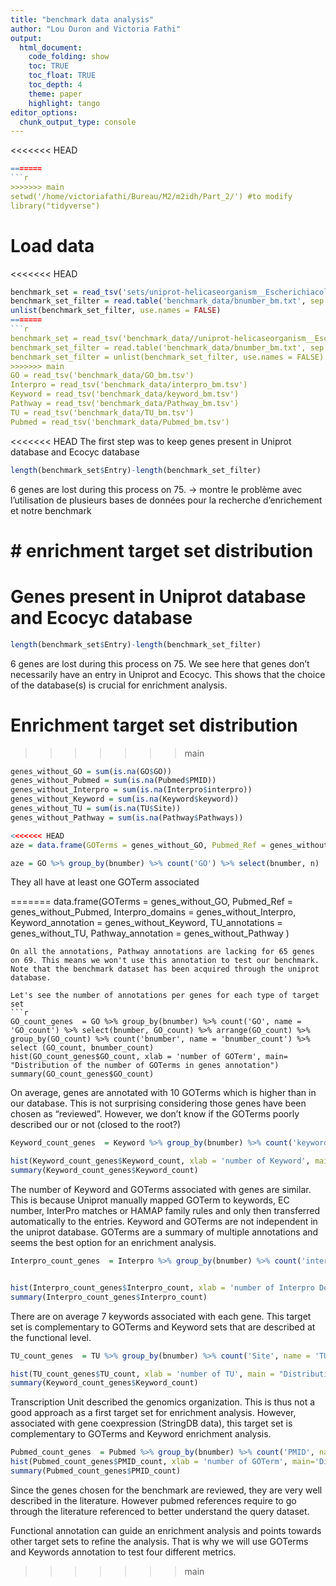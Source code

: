 ```yaml
---
title: "benchmark data analysis"
author: "Lou Duron and Victoria Fathi"
output:
  html_document:
    code_folding: show
    toc: TRUE
    toc_float: TRUE
    toc_depth: 4
    theme: paper
    highlight: tango
editor_options: 
  chunk_output_type: console
---
```


<<<<<<< HEAD
```r
=======
```r
>>>>>>> main
setwd('/home/victoriafathi/Bureau/M2/m2idh/Part_2/') #to modify
library("tidyverse")
```

# Load data
<<<<<<< HEAD
```r
benchmark_set = read_tsv('sets/uniprot-helicaseorganism__EscherichiacolistrainK12ECOLI--.tab')
benchmark_set_filter = read.table('benchmark_data/bnumber_bm.txt', sep = "" , header = F)
unlist(benchmark_set_filter, use.names = FALSE)
=======
```r
benchmark_set = read_tsv('benchmark_data//uniprot-helicaseorganism__EscherichiacolistrainK12ECOLI--.tab')
benchmark_set_filter = read.table('benchmark_data/bnumber_bm.txt', sep = "" , header = F)
benchmark_set_filter = unlist(benchmark_set_filter, use.names = FALSE)
>>>>>>> main
GO = read_tsv('benchmark_data/GO_bm.tsv')
Interpro = read_tsv('benchmark_data/interpro_bm.tsv')
Keyword = read_tsv('benchmark_data/keyword_bm.tsv')
Pathway = read_tsv('benchmark_data/Pathway_bm.tsv')
TU = read_tsv('benchmark_data/TU_bm.tsv')
Pubmed = read_tsv('benchmark_data/Pubmed_bm.tsv')
```

<<<<<<< HEAD
The first step was to keep genes present in Uniprot database and Ecocyc database
```r
length(benchmark_set$Entry)-length(benchmark_set_filter)
```
6 genes are lost during this process on 75.
-> montre le problème avec l'utilisation de plusieurs bases de données pour la recherche d'enrichement et notre benchmark

# enrichment target set distribution
=======

# Genes present in Uniprot database and Ecocyc database
```r
length(benchmark_set$Entry)-length(benchmark_set_filter)
```
6 genes are lost during this process on 75. We see here that genes don't necessarily have an entry in Uniprot and Ecocyc. This shows that the choice of the database(s) is crucial for enrichment analysis.

# Enrichment target set distribution
>>>>>>> main

```r
genes_without_GO = sum(is.na(GO$GO))
genes_without_Pubmed = sum(is.na(Pubmed$PMID))
genes_without_Interpro = sum(is.na(Interpro$interpro))
genes_without_Keyword = sum(is.na(Keyword$keyword))
genes_without_TU = sum(is.na(TU$Site))
genes_without_Pathway = sum(is.na(Pathway$Pathways))
```

```r
<<<<<<< HEAD
aze = data.frame(GOTerms = genes_without_GO, Pubmed_Ref = genes_without_Pubmed, Interpro_domains = genes_without_Interpro, Keyword_annotation = genes_without_Keyword, TU_annotations = genes_without_TU, Pathway_annotation =  genes_without_Pathway )
```

```r
aze = GO %>% group_by(bnumber) %>% count('GO') %>% select(bnumber, n)
```



They all have at least one GOTerm associated
 
=======
data.frame(GOTerms = genes_without_GO, Pubmed_Ref = genes_without_Pubmed, Interpro_domains = genes_without_Interpro, Keyword_annotation = genes_without_Keyword, TU_annotations = genes_without_TU, Pathway_annotation =  genes_without_Pathway )
```
On all the annotations, Pathway annotations are lacking for 65 genes on 69. This means we won't use this annotation to test our benchmark. Note that the benchmark dataset has been acquired through the uniprot database.

Let's see the number of annotations per genes for each type of target set
```r
GO_count_genes  = GO %>% group_by(bnumber) %>% count('GO', name = 'GO_count') %>% select(bnumber, GO_count) %>% arrange(GO_count) %>% group_by(GO_count) %>% count('bnumber', name = 'bnumber_count') %>% select (GO_count, bnumber_count)
hist(GO_count_genes$GO_count, xlab = 'number of GOTerm', main= "Distribution of the number of GOTerms in genes annotation")
summary(GO_count_genes$GO_count)
```
On average, genes are annotated with 10 GOTerms which is higher than in our database. 
This is not surprising considering those genes have been chosen as "reviewed".
However, we don't know if the GOTerms poorly described our  or not (closed to the root?)

```r
Keyword_count_genes  = Keyword %>% group_by(bnumber) %>% count('keyword', name = 'Keyword_count') %>% select(bnumber, Keyword_count) %>% arrange(Keyword_count) %>% group_by(Keyword_count) %>% count('bnumber', name = 'bnumber_count') %>% select (Keyword_count, bnumber_count)

hist(Keyword_count_genes$Keyword_count, xlab = 'number of Keyword', main = 'Distribution of the number of Keyword in genes annotation')
summary(Keyword_count_genes$Keyword_count)
```
The number of Keyword and GOTerms associated with genes are similar. This is because
Uniprot manually mapped GOTerm to keywords, EC number, InterPro matches or HAMAP family rules and only then transferred automatically to the entries. Keyword and GOTerms are not independent in the uniprot database. GOTerms are a summary of multiple annotations and seems the best option for an enrichment analysis. 

```r
Interpro_count_genes  = Interpro %>% group_by(bnumber) %>% count('interpro', name = 'Interpro_count') %>% select(bnumber, Interpro_count) %>% arrange(Interpro_count) %>% group_by(Interpro_count) %>% count('bnumber', name = 'bnumber_count') %>% select (Interpro_count, bnumber_count)


hist(Interpro_count_genes$Interpro_count, xlab = 'number of Interpro Domain annotated', main="Distribution of the number of Interpro in genes annotation", breaks=4)
summary(Interpro_count_genes$Interpro_count)
```
There are on average 7 keywords associated with each gene. This target set is complementary to GOTerms and Keyword sets that are described at the functional level.


```r
TU_count_genes  = TU %>% group_by(bnumber) %>% count('Site', name = 'TU_count') %>% select(bnumber, TU_count) %>% arrange(TU_count) %>% group_by(TU_count) %>% count('bnumber', name = 'bnumber_count') %>% select (TU_count, bnumber_count)

hist(TU_count_genes$TU_count, xlab = 'number of TU', main = "Distribution of the number of TU in genes annotation ")
summary(Keyword_count_genes$Keyword_count)
```
Transcription Unit described the genomics organization. This is thus not a good approach as a first target set for enrichment analysis. However, associated with gene coexpression (StringDB data), this target set is complementary to GOTerms and Keyword enrichment analysis.

```r
Pubmed_count_genes  = Pubmed %>% group_by(bnumber) %>% count('PMID', name = 'PMID_count') %>% select(bnumber, PMID_count) %>% arrange(PMID_count) %>% group_by(PMID_count) %>% count('bnumber', name = 'bnumber_count') %>% select (PMID_count, bnumber_count)
hist(Pubmed_count_genes$PMID_count, xlab = 'number of GOTerm', main='Distribution of the number of Pubmed references in genes annotation')
summary(Pubmed_count_genes$PMID_count)
```
Since the genes chosen for the benchmark are reviewed, they are very well described in the literature. However pubmed references require to go through the literature referenced to better understand the query dataset. 

Functional annotation can guide an enrichment analysis and points towards other target sets to refine the analysis. That is why we will use GOTerms and Keywords annotation to test four different metrics.  


>>>>>>> main


